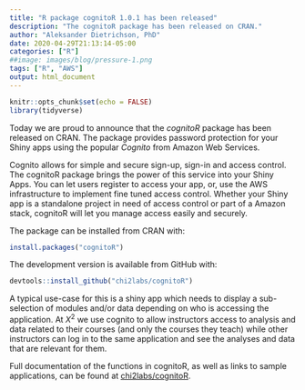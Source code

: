 ```yaml
---
title: "R package cognitoR 1.0.1 has been released"
description: "The cognitoR package has been released on CRAN."
author: "Aleksander Dietrichson, PhD"
date: 2020-04-29T21:13:14-05:00
categories: ["R"]
##image: images/blog/pressure-1.png
tags: ["R", "AWS"]
output: html_document
---
```


```r
knitr::opts_chunk$set(echo = FALSE)
library(tidyverse)
```

Today we are proud to announce that the *cognitoR* package has been released on CRAN.
The package provides password protection for your Shiny apps using the popular *Cognito* from Amazon Web Services.

Cognito allows for simple and secure sign-up, sign-in and access control. The cognitoR package brings the power of this  service into your Shiny Apps. You can let users register to access your app, or, use the AWS infrastructure to implement fine tuned access control. Whether your Shiny app is a standalone project in need of access control or part of a Amazon stack, cognitoR will let you manage access easily and securely.  


The package can be installed from CRAN with:

``` r
install.packages("cognitoR")
```

The development version is available from GitHub with:

``` r
devtools::install_github("chi2labs/cognitoR")
```

A typical use-case for this is a shiny app which needs to display a sub-selection of modules and/or data depending on who is accessing the application. At $X^2$ we use cognito to allow instructors access to analysis and data related to their courses (and only the courses they teach) while other instructors can log in to the same application and see the analyses and data that are relevant for them.


Full documentation of the functions in cognitoR, as well as links to sample applications, can be found at [chi2labs/cognitoR](https://github.com/chi2labs/cognitoR).

